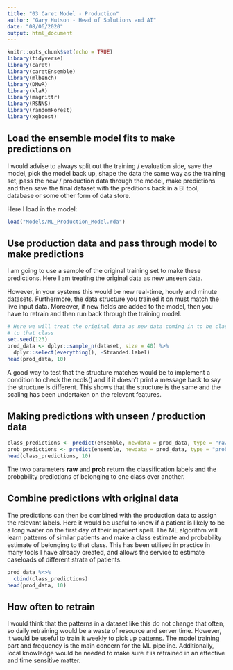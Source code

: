 ```yaml
---
title: "03 Caret Model - Production"
author: "Gary Hutson - Head of Solutions and AI"
date: "08/06/2020"
output: html_document
---
```


```r
knitr::opts_chunk$set(echo = TRUE)
library(tidyverse)
library(caret)
library(caretEnsemble)
library(mlbench)
library(DMwR)
library(klaR)
library(magrittr)
library(RSNNS)
library(randomForest)
library(xgboost)
```

## Load the ensemble model fits to make predictions on

I would advise to always split out the training / evaluation side, save the model, pick the model back up, shape the data the same way as the training set, pass the new / production data through the model, make predictions and then save the final dataset with the preditions back in a BI tool, database or some other form of data store.

Here I load in the model:
```r
load("Models/ML_Production_Model.rda")
```

## Use production data and pass through model to make predictions

I am going to use a sample of the original training set to make these predictions. Here I am treating the original data as new unseen data. 

However, in your systems this would be new real-time, hourly and minute datasets. Furthermore, the data structure you trained it on must match the live input data. Moreover, if new fields are added to the model, then you have to retrain and then run back through the training model. 

```r
# Here we will treat the original data as new data coming in to be classified and a probability to be predicted
# to that class
set.seed(123)
prod_data <- dplyr::sample_n(dataset, size = 40) %>% 
  dplyr::select(everything(), -Stranded.label)
head(prod_data, 10)

```

A good way to test that the structure matches would be to implement a condition to check the ncols() and if it doesn't print a message back to say the structure is different. This shows that the structure is the same and the scaling has been undertaken on the relevant features.

## Making predictions with unseen / production data

```r
class_predictions <- predict(ensemble, newdata = prod_data, type = "raw")
prob_predictions <- predict(ensemble, newdata = prod_data, type = "prob")
head(class_predictions, 10)

```

The two parameters <strong>raw</strong> and <strong>prob</strong> return the classification labels and the probability predictions of belonging to one class over another. 

## Combine predictions with original data

The predictions can then be combined with the production data to assign the relevant labels. Here it would be useful to know if a patient is likely to be a long waiter on the first day of their inpatient spell. The ML algorithm will learn patterns of similar patients and make a class estimate and probability estimate of belonging to that class. This has been utilised in practice in many tools I have already created, and allows the service to estimate caseloads of different strata of patients. 

```r
prod_data %<>% 
  cbind(class_predictions) 
head(prod_data, 10)
```

## How often to retrain

I would think that the patterns in a dataset like this do not change that often, so daily retraining would be a waste of resource and server time. However, it would be useful to train it weekly to pick up patterns. The model training part and frequency is the main concern for the ML pipeline. Additionally, local knowledge would be needed to make sure it is retrained in an effective and time sensitive matter. 
